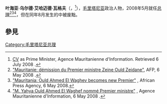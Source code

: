 {{Infobox officeholder
| name        = 叶海亚·乌尔德·艾哈迈德·瓦格夫<br><small>يحيى ولد أحمد الواقف</small>
| image       = Yahya Ould Ahmed El Waghef mauritanie.jpg
| imagesize   = 
| order       = [[毛里塔尼亚总理|毛里塔尼亚总理]]
| president   = [[西迪·乌尔德·谢赫·阿卜杜拉希|西迪·乌尔德·谢赫·阿卜杜拉希]]
| term_start  = 2008年5月6日
| term_end    = 2008年8月6日
| predecessor = [[扎因·乌尔德·扎伊丹|扎因·乌尔德·扎伊丹]]
| successor   = [[穆拉耶·烏爾德·穆罕默德·拉格達夫|穆拉耶·烏爾德·穆罕默德·拉格達夫]]
| birth_date  = 1960年
| birth_place = {{flag|Mauritania}}[[木哲希亞|木哲希亞]]
| party       = [[National_Pact_for_Democracy_and_Development|ADIL]]
}}

'''叶海亚·乌尔德·艾哈迈德·瓦格夫'''（{{lang|ar|يحيى ولد أحمد الواقف|}}，{{bd|1960年||||W}}<ref name=CV>[http://www.ami.mr/fr/Premier%20Ministre.html CV] {{Wayback|url=http://www.ami.mr/fr/Premier%20Ministre.html |date=20080616110529 }} as Prime Minister, Agence Mauritanienne d'Information. Retrieved 6 July 2008 {{fr icon}}.</ref>），[[毛里塔尼亚|毛里塔尼亚]]政治人物，2008年5月就任[[毛里塔尼亚总理|总理]]<ref name=Demis>[https://web.archive.org/web/20080514020545/http://www.jeuneafrique.com/fluxafp/fil_info.asp?art_cle=45534 "Mauritanie: démission du Premier ministre Zeine Ould Zeidane"], AFP, 6 May 2008 {{fr icon}}.</ref><ref name=APA>[http://apanews.net/apa.php?page=show_article_eng&id_article=62816 "Mauritania: Ould Ahmed El Waghev becomes new Premier"] {{Wayback|url=http://apanews.net/apa.php?page=show_article_eng&id_article=62816 |date=20080514052658 }}, African Press Agency, 6 May 2008.</ref><ref>[http://www.ami.mr/fr/articles/2008/Mai/06/17.html "M. Yahya Ould Ahmed El Waghef nommé Premier ministre"] {{Wayback|url=http://www.ami.mr/fr/articles/2008/Mai/06/17.html |date=20080510110833 }}, Agence Mauritanienne d'Information, 6 May 2008 {{fr icon}}.</ref>，但在同年8月发生的{{link-en|2008年毛里塔尼亚军事政变|2008 Mauritanian coup d'état|军事政变}}中被废黜。

==參見==
{{reflist}}

{{s-start}}
{{s-off}}
{{s-bef|before=[[扎因·乌尔德·扎伊丹|扎因·乌尔德·扎伊丹]]}}
{{s-ttl|title=[[毛里塔尼亚总理|毛里塔尼亚总理]]|years=2008年5月6日－2008年8月6日}}
{{s-aft|after=[[穆拉耶·烏爾德·穆罕默德·拉格達夫|穆拉耶·烏爾德·穆罕默德·拉格達夫]]}}
{{s-end}}

{{茅利塔尼亞總理}}

{{DEFAULTSORT:Waghef, Yahya Ould Ahmed el}}
[[Category:毛里塔尼亚总理|Category:毛里塔尼亚总理]]

{{Africa-poli-bio-stub}}